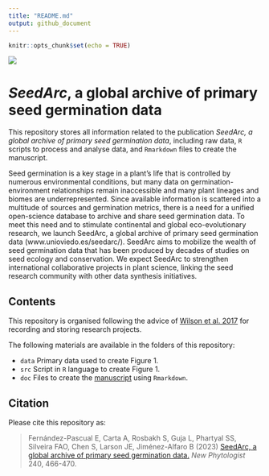```yaml
---
title: "README.md"
output: github_document
---
```


```r
knitr::opts_chunk$set(echo = TRUE)
```

![](seedarc.png)

# *SeedArc*, a global archive of primary seed germination data

This repository stores all information related to the publication *SeedArc, a global archive of primary seed germination data*, including raw data, `R` scripts to process and analyse data, and `Rmarkdown` files to create the manuscript.

Seed germination is a key stage in a plant’s life that is controlled by numerous environmental conditions, but many data on germination-environment relationships remain inaccessible and many plant lineages and biomes are underrepresented. Since available information is scattered into a multitude of sources and germination metrics, there is a need for a unified open-science database to archive and share seed germination data. To meet this need and to stimulate continental and global eco-evolutionary research, we launch SeedArc, a global archive of primary seed germination data (www.unioviedo.es/seedarc/). SeedArc aims to mobilize the wealth of seed germination data that has been produced by decades of studies on seed ecology and conservation. We expect SeedArc to strengthen international collaborative projects in plant science, linking the seed research community with other data synthesis initiatives.

## Contents

This repository is organised following the advice of [Wilson et al. 2017](https://doi.org/10.1371/journal.pcbi.1005510) for recording and storing research projects.

The following materials are available in the folders of this repository:

* `data` Primary data used to create Figure 1.
* `src` Script in `R` language to create Figure 1.
* `doc` Files to create the [manuscript](https://github.com/efernandezpascual/seedarcms/blob/master/doc/manuscript.md) using `Rmarkdown`.

## Citation

Please cite this repository as:

> Fernández-Pascual E, Carta A, Rosbakh S, Guja L, Phartyal SS, Silveira FAO, Chen S, Larson JE, Jiménez-Alfaro B (2023) [SeedArc, a global archive of primary seed germination data.](https://doi.org/10.1111/nph.19143) *New Phytologist* 240, 466-470.
